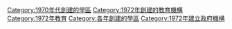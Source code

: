 [[Category:1970年代創建的學區|Category:1970年代創建的學區]]
[[Category:1972年創建的教育機構|Category:1972年創建的教育機構]]
[[Category:1972年教育|Category:1972年教育]]
[[Category:各年創建的學區|Category:各年創建的學區]]
[[Category:1972年建立政府機構|Category:1972年建立政府機構]]